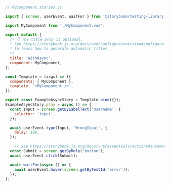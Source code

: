 ```js
// MyComponent.stories.js

import { screen, userEvent, waitFor } from '@storybook/testing-library';

import MyComponent from './MyComponent.vue';

export default {
  /* 👇 The title prop is optional.
  * See https://storybook.js.org/docs/vue/configure/overview#configure-story-loading
  * to learn how to generate automatic titles
  */
  title: 'WithAsync',
  component: MyComponent,
};

const Template = (args) => ({
  components: { MyComponent },
  template: '<MyComponent />',
});

export const ExampleAsyncStory = Template.bind({});
ExampleAsyncStory.play = async () => {
  const Input = screen.getByLabelText('Username', {
    selector: 'input',
  });

  await userEvent.type(Input, 'WrongInput', {
    delay: 100,
  });

    // See https://storybook.js.org/docs/vue/essentials/actions#automatically-matching-args to learn how to setup logging in the Actions panel
  const Submit = screen.getByRole('button');
  await userEvent.click(Submit);

  await waitFor(async () => {
    await userEvent.hover(screen.getByTestId('error'));
  });
};
```